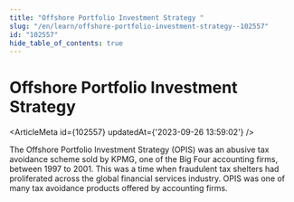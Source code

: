 ```yaml
---
title: "Offshore Portfolio Investment Strategy "
slug: "/en/learn/offshore-portfolio-investment-strategy--102557"
id: "102557"
hide_table_of_contents: true
---
```



# Offshore Portfolio Investment Strategy 

<ArticleMeta id={102557} updatedAt={'2023-09-26 13:59:02'} />
<div className='border-solid border-b border-t-0 my-4 border-[var(--ifm-color-gray-300)]' />

The Offshore Portfolio Investment Strategy (OPIS) was an abusive tax avoidance scheme sold by KPMG, one of the Big Four accounting firms, between 1997 to 2001. This was a time when fraudulent tax shelters had proliferated across the global financial services industry. OPIS was one of many tax avoidance products offered by accounting firms.
